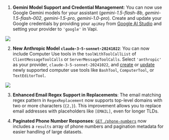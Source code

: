 1. **Gemini Model Support and Credential Management**: You can now use Google Gemini models for your assistant (*gemini-1.5-flash-8b*, *gemini-1.5-flash-002*, *gemini-1.5-pro*, *gemini-1.0-pro*). Create and update your Google credentials by providing your `apiKey` from [Google AI Studio](https://aistudio.google.com/app/apikey) and setting your provider to `'google'` in Vapi.

  <Frame caption="Gemini models are now supported when you select `'google'` as your provider">
    <img src="../static/images/changelog/google-model.png" />
  </Frame>

2. **New Anthropic Model `claude-3-5-sonnet-20241022`**: You can now include Computer Use tools in the `toolWithToolCallList` of `ClientMessageToolCalls` or `ServerMessageToolCalls`. Select `'anthropic'` as your provider, `claude-3-5-sonnet-20241022`, and [create](https://api.vapi.ai/api#/Tools/ToolController_create) or [update](https://api.vapi.ai/api#/Tools/ToolController_update) newly supported computer use tools like `BashTool`, `ComputerTool`, or `TextEditorTool`.

  <Frame caption="`claude-3-5-sonnet-20241022` is now supported when you select `'anthropic'` as your provider">
    <img src="../static/images/changelog/anthropic-model.png" />
  </Frame>

3. **Enhanced Email Regex Support in Replacements**: The email matching regex pattern in `RegexReplacement` now supports top-level domains with two or more characters (`{2,}`). This improvement allows you to replace email addresses with placeholders like `[EMAIL]`, even for longer TLDs.

4. **Paginated Phone Number Responses**: [`GET /phone-numbers`](https://api.vapi.ai/api#/Phone%20Numbers/PhoneNumberController_findAll) now includes a `results` array of phone numbers and pagination metadata for easier handling of large datasets.